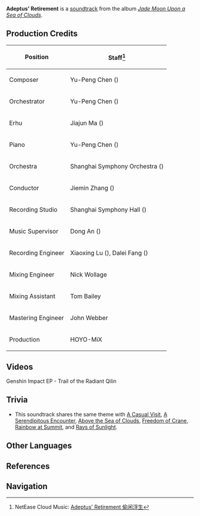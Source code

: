 {{Soundtrack Infobox
|title          =
|image          = Jade Moon Upon a Sea of Clouds.jpg
|album          = Jade Moon Upon a Sea of Clouds
|disc           = 2
|number         = 41
|featured       =
|featured2      =
|featured3      =
|featured_disc  =
|featured_disc2 =
|featured_disc3 =
|youtube_id     = c0jZ7sPyouE
|youtube_time   = 648
|spotify_id     = 4afVwyGCeYDYYDM5RABNLA
|played_in      = Qingyun Peak
|during         = [[Qingyun Peak]] (Day)
|domain         =
|previous       = Above the Sea of Clouds
|next           = A Casual Visit
}}
'''Adeptus' Retirement''' is a [[soundtrack]] from the album ''[[Jade Moon Upon a Sea of Clouds]]''.

==Production Credits==
{| class="wikitable" style="text-align:left; height:0.5em"
! Position
! Staff<ref>NetEase Cloud Music: [https://music.163.com/#/song?id=1492276610 Adeptus' Retirement 偷闲浮生]</ref>
|-
! Composer
| Yu-Peng Chen ({{Lang|zh=陈致逸|mini=1}})
|-
! Orchestrator
| Yu-Peng Chen ({{Lang|zh=陈致逸|mini=1}})
|-
! Erhu
| Jiajun Ma ({{Lang|zh=马稼骏|mini=1}})
|-
! Piano
| Yu-Peng Chen ({{Lang|zh=陈致逸|mini=1}})
|-
! Orchestra
| Shanghai Symphony Orchestra ({{Lang|zh=上海交响乐团|mini=1}})
|-
! Conductor
| Jiemin Zhang ({{Lang|zh=张洁敏|mini=1}})
|-
! Recording Studio
| Shanghai Symphony Hall ({{Lang|zh=上海交响乐团音乐厅|mini=1}})
|-
! Music Supervisor
| Dong An ({{Lang|zh=安栋|mini=1}})
|-
! Recording Engineer
| Xiaoxing Lu ({{Lang|zh=陆晓幸|mini=1}}), Dalei Fang ({{Lang|zh=房大磊|mini=1}})
|-
! Mixing Engineer
| Nick Wollage
|-
! Mixing Assistant
| Tom Bailey
|-
! Mastering Engineer
| John Webber
|-
! Production
| HOYO-MiX
|}

==Videos==
<gallery hideaddbutton="true" captionalign="center">
Genshin Impact EP - Trail of the Radiant Qilin
</gallery>

==Trivia==
* This soundtrack shares the same theme with [[A Casual Visit]], [[A Serendipitous Encounter]], [[Above the Sea of Clouds]], [[Freedom of Crane]], [[Rainbow at Summit]], and [[Rays of Sunlight]].

==Other Languages==
{{Other Languages|default_hidden = 1
|en      = Adeptus' Retirement
|zhs     = 偷闲浮生
|zhs_rm  = Tōuxián Fúshēng
|zht     = 偷閒浮生
|zht_rm  = Tōuxián Fúshēng
|ja      = 浮き世で暇作り
|ja_rm   = Ukiyo de Hima-dzukuri{{Assumed}}
}}

==References==
{{Reflist}}

==Navigation==
{{Soundtrack Navbox|Jade Moon Upon a Sea of Clouds}}